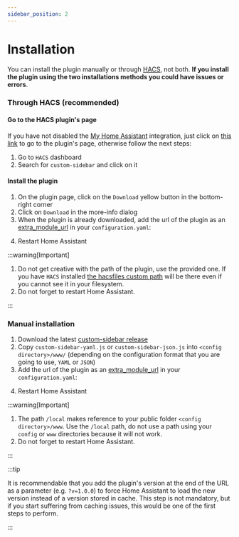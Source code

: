```yaml
---
sidebar_position: 2
---
```



# Installation

You can install the plugin manually or through [HACS], not both. **If you install the plugin using the two installations methods you could have issues or errors**.

### Through HACS (recommended)

#### Go to the HACS plugin's page

If you have not disabled the [My Home Assistant] integration, just click on [this link](https://my.home-assistant.io/redirect/hacs_repository/?owner=elchininet&repository=custom-sidebar&category=plugin) to go to the plugin's page, otherwise follow the next steps:

1. Go to `HACS` dashboard
2. Search for `custom-sidebar` and click on it

#### Install the plugin

1. On the plugin page, click on the `Download` yellow button in the bottom-right corner
2. Click on `Download` in the more-info dialog
3. When the plugin is already downloaded, add the url of the plugin as an [extra_module_url] in your `configuration.yaml`:

<InstallThroughHacsExample />

4. Restart Home Assistant

:::warning[Important]

1. Do not get creative with the path of the plugin, use the provided one. If you have `HACS` installed [the hacsfiles custom path](https://www.hacs.xyz/docs/use/repositories/type/dashboard/#custom-features-for-files-stored-under-hacsfiles) will be there even if you cannot see it in your filesystem.
2. Do not forget to restart Home Assistant.

:::

### Manual installation

1. Download the latest [custom-sidebar release]
2. Copy `custom-sidebar-yaml.js` or `custom-sidebar-json.js` into `<config directory>/www/` (depending on the configuration format that you are going to use,  `YAML` or `JSON`)
3. Add the url of the plugin as an [extra_module_url] in your `configuration.yaml`:

<InstallationManualExample />

4. Restart Home Assistant

:::warning[Important]

1. The path `/local` makes reference to your public folder `<config directory>/www`. Use the `/local` path, do not use a path using your `config` or `www` directories because it will not work.
2. Do not forget to restart Home Assistant.

:::

:::tip

It is recommendable that you add the plugin's version at the end of the URL as a parameter (e.g. `?v=1.0.0`) to force Home Assistant to load the new version instead of a version stored in cache. This step is not mandatory, but if you start suffering from caching issues, this would be one of the first steps to perform.

:::

[HACS]: https://hacs.xyz
[My Home Assistant]: https://www.home-assistant.io/integrations/my/
[extra_module_url]: https://www.home-assistant.io/integrations/frontend/#extra_module_url
[custom-sidebar release]: https://github.com/elchininet/custom-sidebar/releases